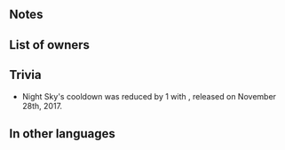 {{Special
|tagid=SID_星影
|name=Night Sky
|charge=3
|effect=Boosts damage dealt by 50%.
|cost=100
|exclusive=0
|canUseMove={{MoveList|all}}
|canUseWeapon={{WeaponList|exclude=Staff}}
|next=Astra
|promotionRarity=4
|promotionTier=2
|required=-
|properties=random_all,offensive_special
}}
==Notes==
{{DamageBoost}}
==List of owners==
{{Skill Hero List}}
{{NoInheritHeroes}}
==Trivia==
* Night Sky's cooldown was reduced by 1 with {{Version|2}}, released on November 28th, 2017.
==In other languages==
{{OtherLanguages
|japanese=星影
|german=Nachthimmel
|spanishEU=Luz estelar
|spanishLA=Luz estelar
|french=Nocturne
|italian=Cielo notturno
|chineseTW=星影
|portuguese=Céu noturno
}}
{{Specials Navbox}}